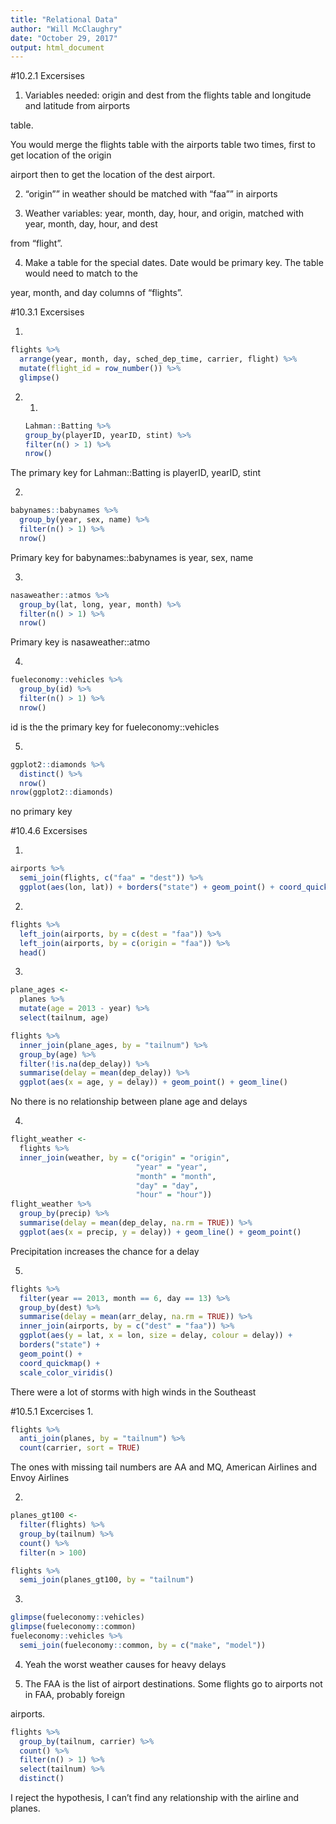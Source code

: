 ```yaml
---
title: "Relational Data"
author: "Will McClaughry"
date: "October 29, 2017"
output: html_document
---
```


#10.2.1 Excersises

1. Variables needed: origin and dest from the flights table and longitude and latitude from airports 

table.

You would merge the flights table with the airports table two times, first to get location of the origin

airport then to get the location of the dest airport.

2. "origin"" in weather should be matched with "faa"" in airports

3. Weather variables: year, month, day, hour, and origin, matched with year, month, day, hour, and dest 

from "flight".

4. Make a table for the special dates. Date would be primary key. The table would need to match to the 

year, month, and day columns of "flights".

#10.3.1 Excersises

1.
```r
flights %>% 
  arrange(year, month, day, sched_dep_time, carrier, flight) %>%
  mutate(flight_id = row_number()) %>%
  glimpse()
```

2.

  1.
```r
Lahman::Batting %>%
  group_by(playerID, yearID, stint) %>%
  filter(n() > 1) %>%
  nrow()
```
  
The primary key for Lahman::Batting is playerID, yearID, stint
  
  2. 
```r
babynames::babynames %>%
  group_by(year, sex, name) %>%
  filter(n() > 1) %>%
  nrow()
```
  
Primary key for babynames::babynames is year, sex, name

  3.
```r
nasaweather::atmos %>%
  group_by(lat, long, year, month) %>%
  filter(n() > 1) %>%
  nrow()
```
  Primary key is nasaweather::atmo
  
  4.
```r
fueleconomy::vehicles %>%
  group_by(id) %>%
  filter(n() > 1) %>%
  nrow()
```
  id is the the primary key for fueleconomy::vehicles
  
  5. 
```r
ggplot2::diamonds %>%
  distinct() %>% 
  nrow()
nrow(ggplot2::diamonds)
```
  no primary key
  
#10.4.6 Excersises  
  
1.
```r
airports %>%
  semi_join(flights, c("faa" = "dest")) %>%
  ggplot(aes(lon, lat)) + borders("state") + geom_point() + coord_quickmap()
```

2. 
```r
flights %>%
  left_join(airports, by = c(dest = "faa")) %>%
  left_join(airports, by = c(origin = "faa")) %>%
  head()
```

3.
```r
plane_ages <- 
  planes %>%
  mutate(age = 2013 - year) %>%
  select(tailnum, age)

flights %>%
  inner_join(plane_ages, by = "tailnum") %>%
  group_by(age) %>%
  filter(!is.na(dep_delay)) %>%
  summarise(delay = mean(dep_delay)) %>%
  ggplot(aes(x = age, y = delay)) + geom_point() + geom_line()
```

No there is no relationship between plane age and delays

4.
```r
flight_weather <-
  flights %>%
  inner_join(weather, by = c("origin" = "origin",
                            "year" = "year",
                            "month" = "month",
                            "day" = "day",
                            "hour" = "hour"))
flight_weather %>%
  group_by(precip) %>%
  summarise(delay = mean(dep_delay, na.rm = TRUE)) %>%
  ggplot(aes(x = precip, y = delay)) + geom_line() + geom_point()
```
Precipitation increases the chance for a delay

5. 
```r
flights %>%
  filter(year == 2013, month == 6, day == 13) %>%
  group_by(dest) %>%
  summarise(delay = mean(arr_delay, na.rm = TRUE)) %>%
  inner_join(airports, by = c("dest" = "faa")) %>%
  ggplot(aes(y = lat, x = lon, size = delay, colour = delay)) +
  borders("state") +
  geom_point() +
  coord_quickmap() + 
  scale_color_viridis()
```
There were a lot of storms with high winds in the Southeast

#10.5.1 Excercises
1.
```r
flights %>%
  anti_join(planes, by = "tailnum") %>%
  count(carrier, sort = TRUE)
```
The ones with missing tail numbers are AA and MQ, American Airlines and Envoy Airlines

2.
```r
planes_gt100 <- 
  filter(flights) %>%
  group_by(tailnum) %>%
  count() %>%
  filter(n > 100)

flights %>%
  semi_join(planes_gt100, by = "tailnum")
```

3. 
```r
glimpse(fueleconomy::vehicles)
glimpse(fueleconomy::common)
fueleconomy::vehicles %>%
  semi_join(fueleconomy::common, by = c("make", "model"))
```
4.
Yeah the worst weather causes for heavy delays

5.
The FAA is the list of airport destinations. Some flights go to airports not in FAA, probably foreign 

airports.

```r
flights %>%
  group_by(tailnum, carrier) %>%
  count() %>%
  filter(n() > 1) %>%
  select(tailnum) %>%
  distinct()
```

I reject the hypothesis, I can't find any relationship with the airline and planes.

